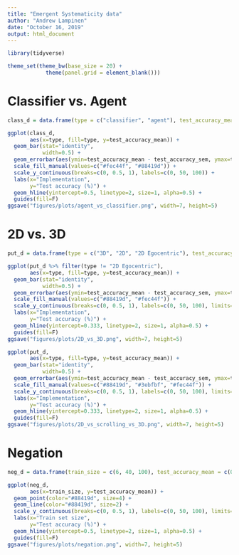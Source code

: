 ```yaml
---
title: "Emergent Systematicity data"
author: "Andrew Lampinen"
date: "October 16, 2019"
output: html_document
---
```


```r
library(tidyverse)
```

```r
theme_set(theme_bw(base_size = 20) + 
            theme(panel.grid = element_blank()))
```


# Classifier vs. Agent

```r
class_d = data.frame(type = c("classifier", "agent"), test_accuracy_mean = c(0.8, 1.), test_accuracy_sem = c(0.05, 0.))
```

```r
ggplot(class_d,
       aes(x=type, fill=type, y=test_accuracy_mean)) +
  geom_bar(stat="identity",
           width=0.5) +
  geom_errorbar(aes(ymin=test_accuracy_mean - test_accuracy_sem, ymax=test_accuracy_mean + test_accuracy_sem), width=0.25) +
  scale_fill_manual(values=c("#fec44f", "#88419d")) +
  scale_y_continuous(breaks=c(0, 0.5, 1), labels=c(0, 50, 100)) +
  labs(x="Implementation",
       y="Test accuracy (%)") +
  geom_hline(yintercept=0.5, linetype=2, size=1, alpha=0.5) +
  guides(fill=F)
ggsave("figures/plots/agent_vs_classifier.png", width=7, height=5)
```


# 2D vs. 3D

```r
put_d = data.frame(type = c("3D", "2D", "2D Egocentric"), test_accuracy_mean = c(0.63, 0.4, 0.60), test_accuracy_sem = c(0.06, 0.14, 0.1))
```

```r
ggplot(put_d %>% filter(type != "2D Egocentric"),
       aes(x=type, fill=type, y=test_accuracy_mean)) +
  geom_bar(stat="identity",
           width=0.5) +
  geom_errorbar(aes(ymin=test_accuracy_mean - test_accuracy_sem, ymax=test_accuracy_mean + test_accuracy_sem), width=0.25) +
  scale_fill_manual(values=c("#88419d", "#fec44f")) +
  scale_y_continuous(breaks=c(0, 0.5, 1), labels=c(0, 50, 100), limits=c(0, 1)) +
  labs(x="Implementation",
       y="Test accuracy (%)") +
  geom_hline(yintercept=0.333, linetype=2, size=1, alpha=0.5) +
  guides(fill=F) 
ggsave("figures/plots/2D_vs_3D.png", width=7, height=5)
```

```r
ggplot(put_d,
       aes(x=type, fill=type, y=test_accuracy_mean)) +
  geom_bar(stat="identity",
           width=0.5) +
  geom_errorbar(aes(ymin=test_accuracy_mean - test_accuracy_sem, ymax=test_accuracy_mean + test_accuracy_sem), width=0.25) +
  scale_fill_manual(values=c("#88419d", "#3ebfbf", "#fec44f")) +
  scale_y_continuous(breaks=c(0, 0.5, 1), labels=c(0, 50, 100), limits=c(0, 1)) +
  labs(x="Implementation",
       y="Test accuracy (%)") +
  geom_hline(yintercept=0.333, linetype=2, size=1, alpha=0.5) +
  guides(fill=F) 
ggsave("figures/plots/2D_vs_scrolling_vs_3D.png", width=7, height=5)
```



# Negation

```r
neg_d = data.frame(train_size = c(6, 40, 100), test_accuracy_mean = c(0.4, .6, .78))
```

```r
ggplot(neg_d,
       aes(x=train_size, y=test_accuracy_mean)) +
  geom_point(color="#88419d", size=4) +
  geom_line(color="#88419d", size=2) +
  scale_y_continuous(breaks=c(0, 0.5, 1), labels=c(0, 50, 100), limits=c(0, 1)) +
  labs(x="Train set size",
       y="Test accuracy (%)") +
  geom_hline(yintercept=0.5, linetype=2, size=1, alpha=0.5) +
  guides(fill=F)
ggsave("figures/plots/negation.png", width=7, height=5)
```

